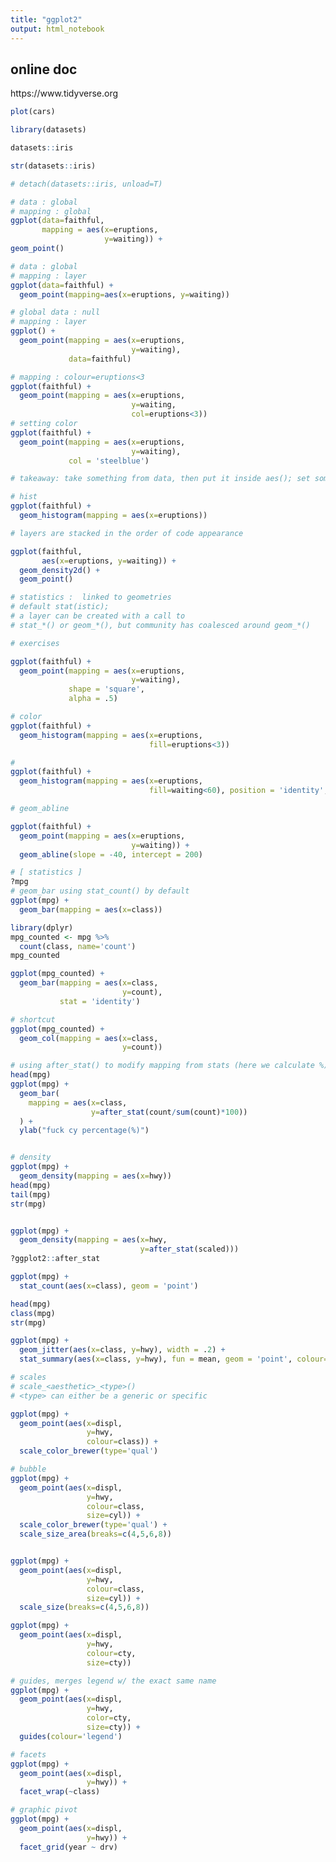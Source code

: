 ```yaml
---
title: "ggplot2"
output: html_notebook
---
```


## online doc

https://www.tidyverse.org

```r
plot(cars)
```

```r

library(datasets)

datasets::iris

str(datasets::iris)

# detach(datasets::iris, unload=T)

# data : global 
# mapping : global
ggplot(data=faithful,
       mapping = aes(x=eruptions,
                     y=waiting)) +
geom_point()

# data : global
# mapping : layer
ggplot(data=faithful) +
  geom_point(mapping=aes(x=eruptions, y=waiting))

# global data : null
# mapping : layer
ggplot() +
  geom_point(mapping = aes(x=eruptions,
                           y=waiting),
             data=faithful)

# mapping : colour=eruptions<3 
ggplot(faithful) +
  geom_point(mapping = aes(x=eruptions,
                           y=waiting,
                           col=eruptions<3))
# setting color
ggplot(faithful) +
  geom_point(mapping = aes(x=eruptions,
                           y=waiting),
             col = 'steelblue')

# takeaway: take something from data, then put it inside aes(); set something, then outside

# hist
ggplot(faithful) +
  geom_histogram(mapping = aes(x=eruptions))

# layers are stacked in the order of code appearance

ggplot(faithful,
       aes(x=eruptions, y=waiting)) +
  geom_density2d() +
  geom_point()

# statistics :  linked to geometries
# default stat(istic);
# a layer can be created with a call to 
# stat_*() or geom_*(), but community has coalesced around geom_*()

# exercises

ggplot(faithful) +
  geom_point(mapping = aes(x=eruptions,
                           y=waiting),
             shape = 'square',
             alpha = .5)

# color
ggplot(faithful) +
  geom_histogram(mapping = aes(x=eruptions,
                               fill=eruptions<3))

#
ggplot(faithful) + 
  geom_histogram(mapping = aes(x=eruptions,
                               fill=waiting<60), position = 'identity', alpha=.5)

# geom_abline

ggplot(faithful) +
  geom_point(mapping = aes(x=eruptions,
                           y=waiting)) +
  geom_abline(slope = -40, intercept = 200)

# [ statistics ]
?mpg
# geom_bar using stat_count() by default
ggplot(mpg) +
  geom_bar(mapping = aes(x=class))

library(dplyr)
mpg_counted <- mpg %>%
  count(class, name='count')
mpg_counted

ggplot(mpg_counted) +
  geom_bar(mapping = aes(x=class,
                         y=count),
           stat = 'identity')

# shortcut
ggplot(mpg_counted) +
  geom_col(mapping = aes(x=class,
                         y=count))

# using after_stat() to modify mapping from stats (here we calculate %)
head(mpg)
ggplot(mpg) +
  geom_bar(
    mapping = aes(x=class,
                  y=after_stat(count/sum(count)*100))
  ) + 
  ylab("fuck cy percentage(%)")


# density
ggplot(mpg) +
  geom_density(mapping = aes(x=hwy))
head(mpg)
tail(mpg)
str(mpg)


ggplot(mpg) +
  geom_density(mapping = aes(x=hwy,
                             y=after_stat(scaled)))
?ggplot2::after_stat

ggplot(mpg) +
  stat_count(aes(x=class), geom = 'point')

head(mpg)
class(mpg)
str(mpg)

ggplot(mpg) +
  geom_jitter(aes(x=class, y=hwy), width = .2) +
  stat_summary(aes(x=class, y=hwy), fun = mean, geom = 'point', colour='red', size=2)

# scales
# scale_<aesthetic>_<type>()
# <type> can either be a generic or specific

ggplot(mpg) +
  geom_point(aes(x=displ,
                 y=hwy,
                 colour=class)) +
  scale_color_brewer(type='qual')

# bubble
ggplot(mpg) +
  geom_point(aes(x=displ,
                 y=hwy,
                 colour=class,
                 size=cyl)) +
  scale_color_brewer(type='qual') +
  scale_size_area(breaks=c(4,5,6,8))


ggplot(mpg) +
  geom_point(aes(x=displ,
                 y=hwy,
                 colour=class,
                 size=cyl)) +
  scale_size(breaks=c(4,5,6,8))

ggplot(mpg) +
  geom_point(aes(x=displ,
                 y=hwy,
                 colour=cty,
                 size=cty))

# guides, merges legend w/ the exact same name
ggplot(mpg) +
  geom_point(aes(x=displ,
                 y=hwy,
                 color=cty,
                 size=cty)) +
  guides(colour='legend')

# facets
ggplot(mpg) +
  geom_point(aes(x=displ,
                 y=hwy)) +
  facet_wrap(~class)

# graphic pivot
ggplot(mpg) + 
  geom_point(aes(x=displ,
                 y=hwy)) +
  facet_grid(year ~ drv)

```
